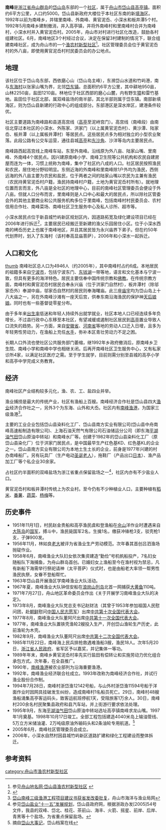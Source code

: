 {{coord|30|16|12|N|122|12|52|E|region:CN-33_type:landmark|display=title}}
{{方位山峰}}
'''南峰'''是[[浙江省|浙江省]][[舟山群岛|舟山群岛]]的[[岱山岛|岱山岛]]东部的一个[[社区|社区]]，属于[[舟山市|舟山市]][[岱山县|岱山县]][[高亭镇|高亭镇]]。面积约6平方公里，人口约5000。岱山县新政府大楼位于本社区东南的新[[填海|填海]]区。1992年以前为南峰乡，并辖里南峰、外南峰、黄官泥岙、小深水和板井潭5个村。1992年5月南峰乡建制撤消，并入高亭镇，并将外南峰村和里南峰村合并为南峰村，小深水村并入黄官泥岙村。2005年，舟山市对村进行社区化改造，鼓励各村组建社区。6月，南峰地区3个村经过合议，决定在保留3村建制的情况下，联合组建南峰社区，成为舟山市的一个[[渔农村新型社区|渔农村新型社区]]<ref>参见[http://www.zsdmw.com/sqdm/index2-1.asp 舟山地名网·岱山县渔农村新型社区] {{Wayback|url=http://www.zsdmw.com/sqdm/index2-1.asp |date=20100414030824 }}</ref>。社区管理委员会位于黄官泥岙村的外八亩，即使用黄官泥岙村村民委员会的办公地点。

==地理==
该社区位于岱山岛东部，西依磨心山（岱山岛主峰），东濒岱山水道和竹屿港，南与[[东海村|东海村]]以张家山嘴为界，北邻[[岱东镇|岱东镇]]。总面积约6平方公里，其中耕地950亩，山林2250亩，盐田1210亩。林地位于社区西部的磨心山麓，内有野生[[獐|獐]]和雷竹基地。盐田位于社区北部，属双峰盐场的南半部，其北半部则属于岱东镇。南部新填海区，则为岱山县新建的行政中心的组成部分。东部港区是深水岸区，建港条件较优。

社区主要道路为南峰路和县道高宫线（[[高亭|高亭]]至泥峙宫门）。高宫线（南峰段）由南往北穿过本社区的小深水、外陈家、洪家门（以上属黄官泥岙村）、黄沙潭、陆家岙、板井潭（以上属板井潭村）等居民点。这些居民点多为相对独立的小型农业聚落。此段公路有公交车运营，通往县城[[高亭|高亭]]和[[东沙角|东沙角]]、沙洋等岛内主要居民点。

南峰路西起高宫线上南峰车站，东至外南峰。沿线原为外八亩、陆家山嘴、里南峰、外南峰4个居民点。因兴建原南峰小学、南峰卫生院等公共机构和农民自建房屋而连为一体，习惯上统称为南峰，集中了社区约八成的人口。社区居民按照渔民和农民，居住地分野较明显。东侧近海的外南峰和里南峰除1户外均为渔民，西侧远海的外八亩主要为农民和盐民，位于两者之间的陆家山嘴以农民为主兼有渔民（农民持黄官泥岙村户籍，渔民持南峰村户籍，土地为黄官泥岙村所有）。就地理位置而言而言，外八亩是全社区的地理中心，目前的南峰社区管理委员会便设于外八亩。但就人口分布而言，里南峰则是人口中心和最大的居民点，所以除社区管委会外的其他主要商业和公共服务机构多位于里南峰，包括南峰村村民委员会、农村信用合作社、南峰菜场、南峰社区卫生服务中心及私人诊所、超市等。

小深水居民点位于新县城竹屿新区规划区内，因道路拓宽及绿化建设项目已经在2006年进行拆迁<ref>{{Cite web |url=http://www.dsjs.gov.cn/article.aspx?id=190 |title=县竹屿新区小深水地块房屋拆迁工作已进入尾声 |access-date=2010-05-16 |archive-url=https://web.archive.org/web/20160306043134/http://www.dsjs.gov.cn/article.aspx?id=190 |archive-date=2016-03-06 |dead-url=yes }}</ref>，主要居民已经搬迁至新建的渔父乐园居住小区。位于小深水西南的栲岙历史上也属于南峰地区，并且其居民皆为永兴庙界下弟子。但在约50年代划界时，划入了东海村（该村奉高显庙菩萨），2006年和小深水一起拆迁。

==人口和文化==
[[file:Nga-neifen_Sotaelei.jpg|thumb]]
南峰社区总人口为4946人（约2005年），其中南峰村占约6成。本地居民的祖籍多来自[[宁波市|宁波市]]，包括宁波东门、[[东钱湖|东钱湖]]一带等地，语言和文化基本与宁波一致，但具有更多的海洋特色。居民主要信奉中国传统宗教和[[佛教|佛教]]。在传统宗教方面，南峰村和黄官泥岙村居民合奉永兴庙（位于洪家门自然村），板井潭村（除邬家岙外）奉湖中庙，邬家岙自然村的居民则奉海曙庙。此三座[[庙宇|庙宇]]均为岱山岛上十八大庙之一，另在外南峰沙滩有一座天后宫，供奉东南沿海渔民的保护神[[妈祖|天后娘娘]]。同时也有一些基督徒零星分布。

由于多年来[[出生率|出生率]]低迷和年轻人持续外出就学就业，社区本地人口已经连续多年负增长，不过县行政中心东移至本社区，有望减缓或遏制社区居民到[[高亭|高亭]]置业导致人口流失的趋势。另一方面，来自[[安徽省|安徽省]]、[[河南省|河南省]]等地的劳动人口迁入日增，且多为年轻男性劳动力，在渔船上充任[[水手|水手]]，弥补本区青壮劳动力不足之困。

长期人口外流也使社区公共服务部门萎缩，继1992年乡政府撤消后，原南峰乡卫生院、南峰小学和南峰中学也相继关闭。后再开南峰社区卫生服务中心，又有私家诊所4家，以满足社区医疗之需。至于学生就学，目前则需分别至县城的高亭小学和高亭中学完成义务教育。

==经济==
南峰社区产业结构较多元化，渔、农、工、盐四业并举。

渔业捕捞是最大的传统产业，社区有渔船上百艘。南峰经济合作社是岱山县四大[[渔业|渔业]]经济合作社之一，另外3个为东海、山外和大岙。社区内有[[南峰渔港|南峰渔港]]，为国家三级渔港<ref>[http://www.zsoaf.gov.cn/news/list.asp?id=5560 岱山南峰三级渔港工程项目建议书获省发改委批复]{{dead link|date=2017年11月 |bot=InternetArchiveBot |fix-attempted=yes }}，舟山市海洋与渔业局网</ref>。

主要的工业企业包括岱山县染料化工厂、岱山县南方实业有限公司(岱山县中舟南峰高速船制造有限公司)、上海石油天然气有限公司石油储运分公司（即东海[[平湖油气田|平湖油气田]]岱山原油中转站）和南峰水厂等。创建于1982年的岱山县染料化工厂（原岱山县染化厂）位于洪家门居民点，是中国最早生产红色基KD、红色基KL的企业之一。岱山县南方实业有限公司为本地土生土长的企业，前身是1977年兴建的村办南峰船厂。另有玩具厂（生产电动[[圣诞老人|圣诞老人]]），拖鞋厂（产品出口[[日本|日本]]）、渔产品加工厂等个私企业30余家。

占社区约半面积的双峰盐场为浙江省重点保留盐场之一<ref>参见[http://admin.daishan.gov.cn/html/69825.html 岱山盐业“十一五”发展规划]{{dead link|date=2017年11月 |bot=InternetArchiveBot |fix-attempted=yes }}，岱山县政府网，根据浙政办发[2005]54号文件，我县的双峰、岱北、桂花、茶前山、海丰、火箭、摇星、前岸、后岸、青黑等十个盐场，为省重点保留盐场。</ref>，社区内亦有不少盐业人口。

黄官泥岙村和板井潭村传统上为农业村。至今仍有不少种植业人口，主要种植有[[稻米|稻米]]、[[番薯|番薯]]、[[蔬菜|蔬菜]]、[[杨梅|杨梅]]等。

==历史事件==
*1951年11月1日，村民赵金贵船和高亭渔民虞和登渔船在[[佘山岛|佘山]]洋作业时遭遇来自[[大陈岛|大陈岛]]的[[中華民國國軍|国军]]，搏斗中，渔民毙国军2名，生擒1名，缴获冲锋枪3支，驳壳枪1支，子弹900发。
*1956年11月，林如良[[老大|老大]]被评为省渔业生产劳动模范。次年春其首创吕泗渔场抛碇作业。
*1958年6月，南峰渔业大队妇女依次集资建造“勤俭”号机帆船投产，7名妇女随船队下海捕鱼，为舟山群岛首创。已婚妇女上渔船至今在渔村视为禁忌，凡有新船下海需举行祭祀请神（太平菩萨）仪式时，也是由船老大率领一帮男性渔民执祭，女眷不登船帮忙。
*1963年岱山县开展渔区学南峰渔业大队活动。
*1967年夏，南峰渔业大队钟信安船在[[浪岗山列岛|浪岗山列岛]]北首一网捕获[[大黄鱼|大黄鱼]]110吨。
*1971年7月27日，舟山地区革命委员会作出《关于开展学习南峰渔业大队的决定》。
*1973年8月，南峰渔业大队党总支书记赵财法（其曾于1953年参加祖国人民慰问团，赴[[朝鲜|朝鲜]]慰问[[中国人民志愿军|中国人民志愿军]]）出席[[中共十大|中共第十次全国代表大会]]。
*1977年8月，南峰渔业大队董阿尺出席[[中共十一大|中共第十一次全国代表大会]]。
*1977年，南峰渔业大队置铁壳渔轮2艘投入生产，开创岱山渔轮生产历史，此前渔轮为木壳。
*1982年9月，南峰渔业大队董阿尺出席[[中共十二大|中共第十二次全国代表大会]]。
*1985年11月22日，南峰海上民兵排抢救遇难渔船3艘，渔民18人。次年5月20日，[[浙江省人民政府|浙江省人民政府]]、省军区予以嘉奖，并记集体一等功。
*1989年年末，南峰乡黄官泥岙村率先实行盐田有偿转让和实施劳动力优化组合承包方式。次年春，在全县推广。
*1990年，[[南峰渔港|南峰渔港]]被农业部列为沿海重要渔港。
*1992年，南峰渔业经济联合社成立。1993年改称为南峰经济合作社，并试行渔业股份合作制。
*1994年7月28日，南峰村浙岱渔12142号船，与山外村浙岱渔11594号船于洋面作业时因网具挂破发生纠纷，造成南峰村1名船员死亡。29日，南峰村48艘渔船涌集高亭客运码头，致客运航班停航1天，受阻旅客1万余人。30日，南峰村200余名村民聚集县政府和县汽车站，并上街游行要求依法处理。
*1995年9月，东海[[平湖油气田|平湖油气田]]岱山原油中转站选址高亭镇南峰求龙山嘴。1997年1月奠基。1998年10月17日竣工。全部工程包括建造4040米岛上输油管线、5万立方米储油灌、2万吨级原油外输码头和2条油轮专用航道。<ref>摘自[http://www.dsda.zj001.net/show_hdr.php?xname=DJBF1U0&xpos=4&dname= 岱山大事记]{{Dead link|date=2018年7月 |bot=InternetArchiveBot |fix-attempted=no }}，岱山档案在线</ref>
*2005年6月，南峰社区管理委员会成立。
*2006年，小深水自然村因县城竹屿新区道路扩建和绿化工程建设而整体拆迁。

==参考资料==
{{reflist}}
[[category:舟山市渔农村新型社区|category:舟山市渔农村新型社区]]